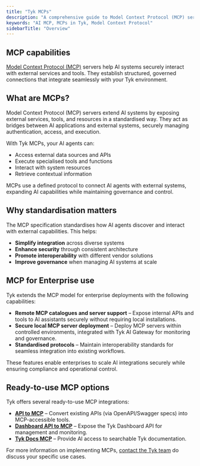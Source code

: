 ```yaml
---
title: "Tyk MCPs"
description: "A comprehensive guide to Model Context Protocol (MCP) servers in Tyk and how they extend AI capabilities."
keywords: "AI MCP, MCPs in Tyk, Model Context Protocol"
sidebarTitle: "Overview"
---
```


## MCP capabilities

[Model Context Protocol (MCP)](https://modelcontextprotocol.io/introduction) servers help AI systems securely interact with external services and tools. They establish structured, governed connections that integrate seamlessly with your Tyk environment.

## What are MCPs?

Model Context Protocol (MCP) servers extend AI systems by exposing external services, tools, and resources in a standardised way. They act as bridges between AI applications and external systems, securely managing authentication, access, and execution.

With Tyk MCPs, your AI agents can:

- Access external data sources and APIs
- Execute specialised tools and functions
- Interact with system resources
- Retrieve contextual information

MCPs use a defined protocol to connect AI agents with external systems, expanding AI capabilities while maintaining governance and control.

## Why standardisation matters

The MCP specification standardises how AI agents discover and interact with external capabilities. This helps:

- **Simplify integration** across diverse systems
- **Enhance security** through consistent architecture
- **Promote interoperability** with different vendor solutions
- **Improve governance** when managing AI systems at scale

## MCP for Enterprise use
<a id="mcp-for-enterprise-use"></a>

Tyk extends the MCP model for enterprise deployments with the following capabilities:

- **Remote MCP catalogues and server support** – Expose internal APIs and tools to AI assistants securely without requiring local installations.
- **Secure local MCP server deployment** – Deploy MCP servers within controlled environments, integrated with Tyk AI Gateway for monitoring and governance.
- **Standardised protocols** – Maintain interoperability standards for seamless integration into existing workflows.

These features enable enterprises to scale AI integrations securely while ensuring compliance and operational control.

## Ready-to-use MCP options

Tyk offers several ready-to-use MCP integrations:

- **[API to MCP](/docs/ai-management/mcps/api-to-mcp)** – Convert existing APIs (via OpenAPI/Swagger specs) into MCP-accessible tools.
- **[Dashboard API to MCP](/docs/ai-management/mcps/dashboard-api-to-mcp)** – Expose the Tyk Dashboard API for management and monitoring.
- **[Tyk Docs MCP](/docs/ai-management/mcps/tyk-docs-mcp)** – Provide AI access to searchable Tyk documentation.

For more information on implementing MCPs, [contact the Tyk team](https://tyk.io/contact/) do discuss your specific use cases.
